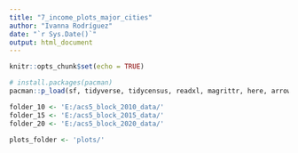 ```yaml
---
title: "7_income_plots_major_cities"
author: "Ivanna Rodríguez"
date: "`r Sys.Date()`"
output: html_document
---
```


```r
knitr::opts_chunk$set(echo = TRUE)
```

```r
# install.packages(pacman)
pacman::p_load(sf, tidyverse, tidycensus, readxl, magrittr, here, arrow)
```

```r
folder_10 <- 'E:/acs5_block_2010_data/'
folder_15 <- 'E:/acs5_block_2015_data/'
folder_20 <- 'E:/acs5_block_2020_data/'

plots_folder <- 'plots/'
```








